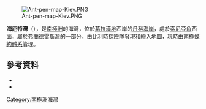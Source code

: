 [[Image:Ant-pen-map-Kiev.PNG|thumb]]

{{coord|65|5|S|63|32|W|source:GNIS|display=title}}

'''海厄特灣'''（{{lang-en|Hyatt Cove}}），是[[南極洲|南極洲]]的海灣，位於[[葛拉漢地|葛拉漢地]]西岸的[[丹科海岸|丹科海岸]]，處於[[索尼亞角|索尼亞角]]西面，屬於[[弗蘭德雷斯灣|弗蘭德雷斯灣]]的一部分，由[[比利時|比利時]]探險隊發現和繪入地圖，現時由[[南極條約體系|南極條約體系]]管理。

==參考資料==
*{{cite gnis | type = antarid | id = 7233| name = Hyatt Cove | accessdate = 2012-07-05}}
*{{usgs-gazetteer|id=7233}}

{{DEFAULTSORT:Hyatt Cove}}
[[Category:南極洲海灣|Category:南極洲海灣]]


{{DancoCoast-geo-stub}}